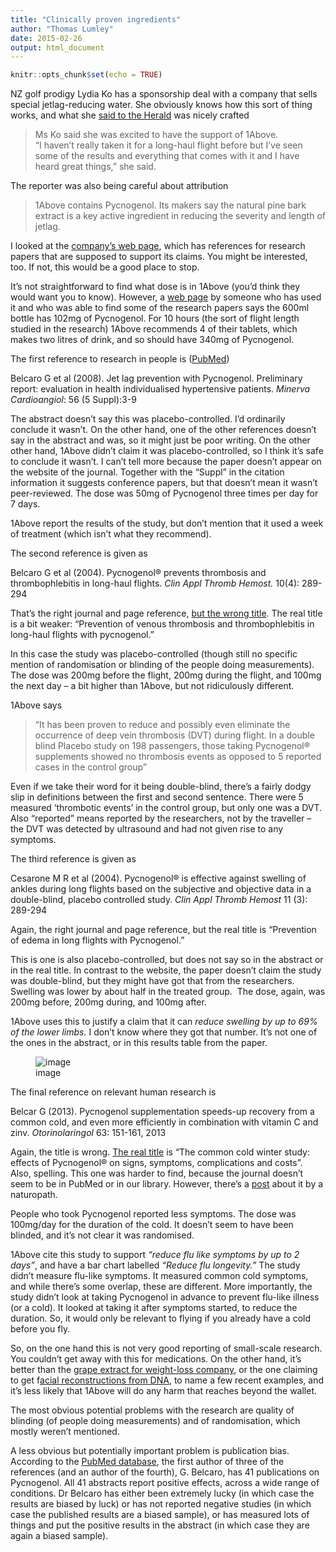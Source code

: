 ```yaml
---
title: "Clinically proven ingredients"
author: "Thomas Lumley"
date: 2015-02-26
output: html_document
---
```


```r
knitr::opts_chunk$set(echo = TRUE)
```
 NZ golf prodigy Lydia Ko has a sponsorship deal with a company that sells special jetlag-reducing water. She obviously knows how this sort of thing works, and what she [said to the Herald](http://www.nzherald.co.nz/lifestyle/news/article.cfm?c_id=6&objectid=11408199) was nicely crafted

> Ms Ko said she was excited to have the support of 1Above.  
> "I haven't really taken it for a long-haul flight before but I've seen some of the results and everything that comes with it and I have heard great things," she said.

The reporter was also being careful about attribution

> 1Above contains Pycnogenol. Its makers say the natural pine bark extract is a key active ingredient in reducing the severity and length of jetlag.

I looked at the [company's web page](http://fly1above.com/benefits.html), which has references for research papers that are supposed to support its claims. You might be interested, too. If not, this would be a good place to stop.

It's not straightforward to find what dose is in 1Above (you'd think they would want you to know). However, a [web page](http://www.integratedsafety.com.au/blog/1above-product-review-a-magic-tonic-for-jet-lag) by someone who has used it and who was able to find some of the research papers says the 600ml bottle has 102mg of Pycnogenol. For 10 hours (the sort of flight length studied in the research) 1Above recommends 4 of their tablets, which makes two litres of drink, and so should have 340mg of Pycnogenol.

  

The first reference to research in people is ([PubMed](http://www.ncbi.nlm.nih.gov/pubmed/19597404))

Belcaro G et al (2008). Jet lag prevention with Pycnogenol. Preliminary report: evaluation in health individualised hypertensive patients. _Minerva Cardioangiol_: 56 (5 Suppl):3-9  

The abstract doesn't say this was placebo-controlled. I'd ordinarily conclude it wasn't. On the other hand, one of the other references doesn't say in the abstract and was, so it might just be poor writing. On the other other hand, 1Above didn't claim it was placebo-controlled, so I think it's safe to conclude it wasn't. I can't tell more because the paper doesn't appear on the website of the journal. Together with the "Suppl" in the citation information it suggests conference papers, but that doesn't mean it wasn't peer-reviewed. The dose was 50mg of Pycnogenol three times per day for 7 days.

1Above report the results of the study, but don't mention that it used a week of treatment (which isn't what they recommend).

  

The second reference is given as

Belcaro G et al (2004). Pycnogenol® prevents thrombosis and thrombophlebitis in long-haul flights. _Clin Appl Thromb Hemost._ 10(4): 289-294

  
That's the right journal and page reference, [but the wrong title](http://www.ncbi.nlm.nih.gov/pubmed/15497024). The real title is a bit weaker: "Prevention of venous thrombosis and thrombophlebitis in long-haul flights with pycnogenol."  

In this case the study was placebo-controlled (though still no specific mention of randomisation or blinding of the people doing measurements). The dose was 200mg before the flight, 200mg during the flight, and 100mg the next day -- a bit higher than 1Above, but not ridiculously different.

1Above says

> "It has been proven to reduce and possibly even eliminate the occurrence of deep vein thrombosis (DVT) during flight. In a double blind Placebo study on 198 passengers, those taking Pycnogenol® supplements showed no thrombosis events as opposed to 5 reported cases in the control group"

Even if we take their word for it being double-blind, there's a fairly dodgy slip in definitions between the first and second sentence. There were 5 measured 'thrombotic events' in the control group, but only one was a DVT. Also "reported" means reported by the researchers, not by the traveller -- the DVT was detected by ultrasound and had not given rise to any symptoms.

  

The third reference is given as  

Cesarone M R et al (2004). Pycnogenol® is effective against swelling of ankles during long flights based on the subjective and objective data in a double-blind, placebo controlled study. _Clin Appl Thromb Hemost_ 11 (3): 289-294  
  
Again, the right journal and page reference, but the real title is "Prevention of edema in long flights with Pycnogenol."  
  
This is one is also placebo-controlled, but does not say so in the abstract or in the real title. In contrast to the website, the paper doesn't claim the study was double-blind, but they might have got that from the researchers. Swelling was lower by about half in the treated group.  The dose, again, was 200mg before, 200mg during, and 100mg after.

1Above uses this to justify a claim that it can _reduce swelling by up to 69% of the lower limbs._ I don't know where they got that number. It's not one of the ones in the abstract, or in this results table from the paper. 

![image](https://31.media.tumblr.com/097ea750b723528858d406312648934a/tumblr_inline_nkcygjVBKV1s1hdxy.png)

  

  
The final reference on relevant human research is

Belcar G (2013). Pycnogenol supplementation speeds-up recovery from a common cold, and even more efficiently in combination with vitamin C and zinv. _Otorinolaringol_ 63: 151-161, 2013  

Again, the title is wrong. [The real title](http://www.minervamedica.it/en/journals/otorinolaringologia/article.php?cod=R27Y2013N03A0151) is "The common cold winter study: effects of Pycnogenol® on signs, symptoms, complications and costs". Also, spelling. This one was harder to find, because the journal doesn't seem to be in PubMed or in our library. However, there's a [post](http://www.now-university.com/Library/HealthConcerns/AllergyImmuneSystem/099634.htm) about it by a naturopath. 

People who took Pycnogenol reported less symptoms. The dose was 100mg/day for the duration of the cold. It doesn't seem to have been blinded, and it's not clear it was randomised.

1Above cite this study to support _"reduce flu like symptoms by up to 2 days"_, and have a bar chart labelled _"Reduce flu longevity."_ The study didn't measure flu-like symptoms. It measured common cold symptoms, and while there's some overlap, these are different. More importantly, the study didn't look at taking Pycnogenol in advance to prevent flu-like illness (or a cold). It looked at taking it after symptoms started, to reduce the duration. So, it would only be relevant to flying if you already have a cold before you fly.

  

So, on the one hand this is not very good reporting of small-scale research. You couldn't get away with this for medications. On the other hand, it's better than the [grape extract for weight-loss company](http://www.statschat.org.nz/2015/01/02/is-this-being-sold-to-people-who-care-if-it-works/), or the one claiming to get f[acial reconstructions from DNA](http://www.stuff.co.nz/technology/gadgets/66622959/With-one-DNA-sample-new-technology-can-recreate-your-face), to name a few recent examples, and it's less likely that 1Above will do any harm that reaches beyond the wallet.

The most obvious potential problems with the research are quality of blinding (of people doing measurements) and of randomisation, which mostly weren't mentioned. 

A less obvious but potentially important problem is publication bias. According to the [PubMed database](http://www.ncbi.nlm.nih.gov/pubmed/?term=Belcaro+G%5BAuthor%5D+pycnogenol), the first author of three of the references (and an author of the fourth), G. Belcaro, has 41 publications on Pycnogenol. All 41 abstracts report positive effects, across a wide range of conditions. Dr Belcaro has either been extremely lucky (in which case the results are biased by luck) or has not reported negative studies (in which case the published results are a biased sample), or has measured lots of things and put the positive results in the abstract (in which case they are again a biased sample).
